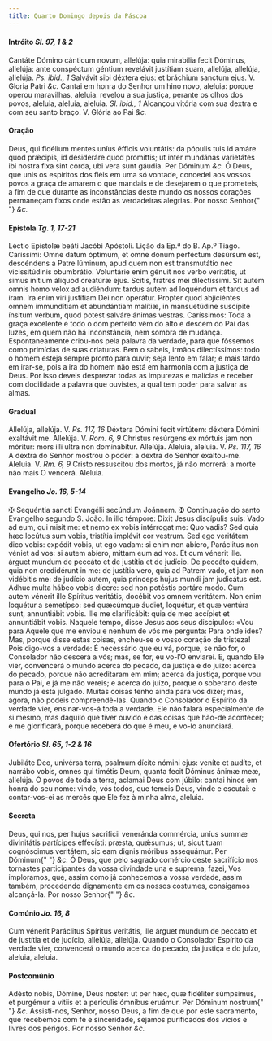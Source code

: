 ```yaml
---
title: Quarto Domingo depois da Páscoa
---
```


<h4 class="text-center">
  Intróito <em>Sl. 97, 1 & 2</em>
</h4>
<div class="grid grid-cols-2 gap-5">
  <span class="text-justify">
    Cantáte Dómino cánticum novum, allelúja: quia mirabília fecit Dóminus,
    allelúja: ante conspéctum géntium revelávit justítiam suam, allelúja,
    allelúja, allelúja. <em>Ps. ibid., 1</em> Salvávit sibi déxtera ejus: et
    bráchium sanctum ejus. V. Gloria Patri <em>&c.</em>
  </span>
  <span class="text-justify">
    Cantai em honra do Senhor um hino novo, aleluia: porque operou maravilhas,
    aleluia: revelou a sua justiça, perante os olhos dos povos, aleluia,
    aleluia, aleluia. <em>Sl. ibid., 1</em> Alcançou vitória com sua dextra e
    com seu santo braço. V. Glória ao Pai <em>&c.</em>
  </span>
</div>


#### Oração
<div class="grid grid-cols-2 gap-5">
  <span class="text-justify">
    Deus, qui fidélium mentes uníus éfficis voluntátis: da pópulis tuis id amáre
    quod prǽcipis, id desideráre quod promíttis; ut inter mundánas varietátes
    ibi nostra fixa sint corda, ubi vera sunt gáudia. Per Dóminum <em>&c.</em>
  </span>
  <span class="text-justify">
    Ó Deus, que unis os espíritos dos fiéis em uma só vontade, concedei aos
    vossos povos a graça de amarem o que mandais e de desejarem o que prometeis,
    a fim de que durante as inconstâncias deste mundo os nossos corações
    permaneçam fixos onde estão as verdadeiras alegrias. Por nosso Senhor{" "}
    <em>&c.</em>
  </span>
</div>

<h4 class="text-center">
  Epístola <em>Tg. 1, 17-21</em>
</h4>
<div class="grid grid-cols-2 gap-5">
  <span class="text-justify">Léctio Epístolæ beáti Jacóbi Apóstoli.</span>
  <span class="text-justify">Lição da Ep.ª do B. Ap.º Tiago.</span>
  <span class="text-justify">
    Caríssimi: Omne datum óptimum, et omne donum perféctum desúrsum est,
    descéndens a Patre lúminum, apud quem non est transmutátio nec
    vicissitúdinis obumbrátio. Voluntárie enim génuit nos verbo veritátis, ut
    simus inítium áliquod creatúræ ejus. Scitis, fratres mei dilectíssimi. Sit
    autem omnis homo velox ad audiéndum: tardus autem ad loquéndum et tardus ad
    iram. Ira enim viri justítiam Dei non operátur. Propter quod abjiciéntes
    omnem immundítiam et abundántiam malítiæ, in mansuetúdine suscípite ínsitum
    verbum, quod potest salváre ánimas vestras.
  </span>
  <span class="text-justify">
    Caríssimos: Toda a graça excelente e todo o dom perfeito vêm do alto e
    descem do Pai das luzes, em quem não há inconstância, nem sombra de mudança.
    Espontaneamente criou-nos pela palavra da verdade, para que fôssemos como
    primícias de suas criaturas. Bem o sabeis, irmãos dilectíssimos: todo o
    homem esteja sempre pronto para ouvir; seja lento em falar; e mais tardo em
    irar-se, pois a ira do homem não está em harmonia com a justiça de Deus. Por
    isso deveis desprezar todas as impurezas e malícias e receber com docilidade
    a palavra que ouvistes, a qual tem poder para salvar as almas.
  </span>
</div>


#### Gradual
<div class="grid grid-cols-2 gap-5">
  <span class="text-justify">
    Allelúja, allelúja. V. <em>Ps. 117, 16</em> Déxtera Dómini fecit virtútem:
    déxtera Dómini exaltávit me. Allelúja. V. <em>Rom. 6, 9</em> Christus
    resúrgens ex mórtuis jam non móritur: mors illi ultra non dominábitur.
    Allelúja.
  </span>
  <span class="text-justify">
    Aleluia, aleluia. V. <em>Ps. 117, 16</em> A dextra do Senhor mostrou o
    poder: a dextra do Senhor exaltou-me. Aleluia. V. <em>Rm. 6, 9</em> Cristo
    ressuscitou dos mortos, já não morrerá: a morte não mais O vencerá. Aleluia.
  </span>
</div>

<h4 class="text-center">
  Evangelho <em>Jo. 16, 5-14</em>
</h4>
<div class="grid grid-cols-2 gap-5">
  <span class="text-justify">
    <span class="text-red-500">&#10016;</span> Sequéntia sancti Evangélii
    secúndum Joánnem.
  </span>
  <span class="text-justify">
    <span class="text-red-500">&#10016;</span> Continuação do santo Evangelho
    segundo S. João.
  </span>
  <span class="text-justify">
    In illo témpore: Dixit Jesus discípulis suis: Vado ad eum, qui misit me: et
    nemo ex vobis intérrogat me: Quo vadis? Sed quia hæc locútus sum vobis,
    tristítia implévit cor vestrum. Sed ego veritátem dico vobis: expédit vobis,
    ut ego vadam: si enim non abíero, Paráclitus non véniet ad vos: si autem
    abíero, mittam eum ad vos. Et cum vénerit ille. árguet mundum de peccáto et
    de justítia et de judício. De peccáto quidem, quia non credidérunt in me: de
    justítia vero, quia ad Patrem vado, et jam non vidébitis me: de judício
    autem, quia princeps hujus mundi jam judicátus est. Adhuc multa hábeo vobis
    dícere: sed non potéstis portáre modo. Cum autem vénerit ille Spíritus
    veritátis, docébit vos omnem veritátem. Non enim loquétur a semetípso: sed
    quæcúmque áudiet, loquétur, et quæ ventúra sunt, annuntiábit vobis. Ille me
    clarificábit: quia de meo accípiet et annuntiábit vobis.
  </span>
  <span class="text-justify">
    Naquele tempo, disse Jesus aos seus discípulos: «Vou para Aquele que me
    enviou e nenhum de vós me pergunta: Para onde ides? Mas, porque disse estas
    coisas, encheu-se o vosso coração de tristeza! Pois digo-vos a verdade: É
    necessário que eu vá, porque, se não for, o Consolador não descerá a vós;
    mas, se for, eu vo-l’O enviarei. E, quando Ele vier, convencerá o mundo
    acerca do pecado, da justiça e do juízo: acerca do pecado, porque não
    acreditaram em mim; acerca da justiça, porque vou para o Pai, e já me não
    vereis; e acerca do juízo, porque o soberano deste mundo já está julgado.
    Muitas coisas tenho ainda para vos dizer; mas, agora, não podeis
    compreendê-las. Quando o Consolador o Espírito da verdade vier,
    ensinar-vos-á toda a verdade. Ele não falará especialmente de si mesmo, mas
    daquilo que tiver ouvido e das coisas que hão-de acontecer; e me
    glorificará, porque receberá do que é meu, e vo-lo anunciará.
  </span>
</div>

<h4 class="text-center">
  Ofertório <em>Sl. 65, 1-2 & 16</em>
</h4>
<div class="grid grid-cols-2 gap-5">
  <span class="text-justify">
    Jubiláte Deo, univérsa terra, psalmum dícite nómini ejus: veníte et audíte,
    et narrábo vobis, omnes qui timétis Deum, quanta fecit Dóminus ánimæ meæ,
    allelúja.
  </span>
  <span class="text-justify">
    Ó povos de toda a terra, aclamai Deus com júbilo: cantai hinos em honra do
    seu nome: vinde, vós todos, que temeis Deus, vinde e escutai: e
    contar-vos-ei as mercês que Ele fez à minha alma, aleluia.
  </span>
</div>


#### Secreta
<div class="grid grid-cols-2 gap-5">
  <span class="text-justify">
    Deus, qui nos, per hujus sacrificii veneránda commércia, uníus summæ
    divinitátis partícipes effecísti: præsta, quǽsumus; ut, sicut tuam
    cognóscimus veritátem, sic eam dignis móribus assequámur. Per Dóminum{" "}
    <em>&c.</em>
  </span>
  <span class="text-justify">
    Ó Deus, que pelo sagrado comércio deste sacrifício nos tornastes
    participantes da vossa divindade una e suprema, fazei, Vos imploramos, que,
    assim como já conhecemos a vossa verdade, assim também, procedendo
    dignamente em os nossos costumes, consigamos alcançá-la. Por nosso Senhor{" "}
    <em>&c.</em>
  </span>
</div>

<h4 class="text-center">
  Comúnio <em>Jo. 16, 8</em>
</h4>
<div class="grid grid-cols-2 gap-5">
  <span class="text-justify">
    Cum vénerit Paráclitus Spíritus veritátis, ille árguet mundum de peccáto et
    de justítia et de judício, allelúja, allelúja.
  </span>
  <span class="text-justify">
    Quando o Consolador Espírito da verdade vier, convencerá o mundo acerca do
    pecado, da justiça e do juízo, aleluia, aleluia.
  </span>
</div>


#### Postcomúnio
<div class="grid grid-cols-2 gap-5">
  <span class="text-justify">
    Adésto nobis, Dómine, Deus noster: ut per hæc, quæ fidéliter súmpsimus, et
    purgémur a vítiis et a perículis ómnibus eruámur. Per Dóminum nostrum{" "}
    <em>&c.</em>
  </span>
  <span class="text-justify">
    Assisti-nos, Senhor, nosso Deus, a fim de que por este sacramento, que
    recebemos com fé e sinceridade, sejamos purificados dos vícios e livres dos
    perigos. Por nosso Senhor <em>&c.</em>
  </span>
</div>
